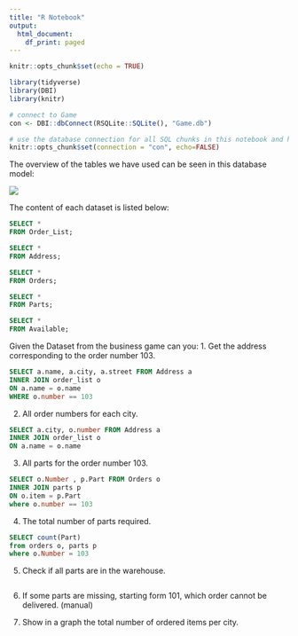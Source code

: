 ```yaml
---
title: "R Notebook"
output:
  html_document:
    df_print: paged
---
```

```r
knitr::opts_chunk$set(echo = TRUE)

library(tidyverse)
library(DBI)
library(knitr)

# connect to Game
con <- DBI::dbConnect(RSQLite::SQLite(), "Game.db")

# use the database connection for all SQL chunks in this notebook and hide the code by default
knitr::opts_chunk$set(connection = "con", echo=FALSE)
```

The overview of the tables we have used can be seen in this database model:

<img src = "images/Game.png" />

The content of each dataset is listed below:


```sql
SELECT *
FROM Order_List;
```

```sql
SELECT *
FROM Address;
```

```sql
SELECT *
FROM Orders;
```

```sql
SELECT *
FROM Parts;
```

```sql
SELECT *
FROM Available;
```



Given the Dataset from the business game can you:
1. Get the address corresponding to the order number 103.

```sql
SELECT a.name, a.city, a.street FROM Address a
INNER JOIN order_list o
ON a.name = o.name
WHERE o.number == 103
```

2. All order numbers for each city.

```sql
SELECT a.city, o.number FROM Address a
INNER JOIN order_list o
ON a.name = o.name

```

3. All parts for the order number 103.

```sql
SELECT o.Number , p.Part FROM Orders o
INNER JOIN parts p
ON o.item = p.Part
where o.number == 103
```

4. The total number of parts required.

```sql
SELECT count(Part)
from orders o, parts p
where o.Number = 103
```

5. Check if all parts are in the warehouse.

```sql


```

6. If some parts are missing, starting form 101, which order cannot be delivered. (manual)





7. Show in a graph the total number of ordered items per city.

```sql

```
